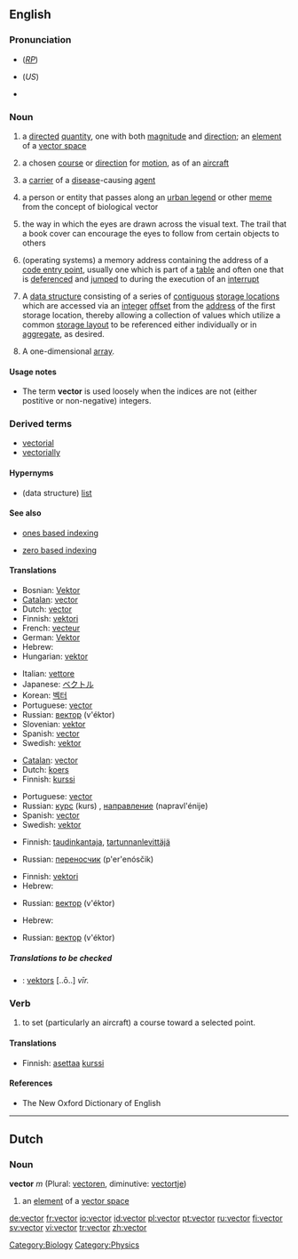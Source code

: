 {{wikipedia}}
{{was wotd|2006|June|3}}
==English==

===Pronunciation===
*{{IPA|/ˈvɛktə/}} (''[[RP]]'')
*{{IPA|/ˈvɛktɚ/}} (''US'')
*{{audio|en-us-vector.ogg|Audio (US)}}

===Noun===
{{en-noun}}

# {{mathematics}} a [[directed]] [[quantity]], one with both [[magnitude]] and [[direction]]; an [[element]] of a [[vector space]]
# {{context|aviation}} a chosen [[course]] or [[direction]] for [[motion]], as of an [[aircraft]]
# {{medicine|biology}} a [[carrier]] of a [[disease]]-causing [[agent]]
# {{sociology}} a person or entity that passes along an [[urban legend]] or other [[meme]] from the concept of biological vector
# the way in which the eyes are drawn across the visual text. The trail that a book cover can encourage the eyes to follow from certain objects to others
# {{computing}} (operating systems) a memory address containing the address of a [[code entry point]], usually one which is part of a [[table]] and often one that is [[dereference|deferenced]] and [[jump|jumped]] to during the execution of an [[interrupt]]
# {{complang}} A [[data structure]] consisting of a series of [[contiguous]] [[storage location|storage locations]] which are accessed via an [[integer]] [[offset]] from the [[address]] of the first storage location, thereby allowing a collection of values which utilize a common [[storage layout]] to be referenced either individually or in [[aggregate]], as desired.
# {{complang}} A one-dimensional [[array]].


====Usage notes====
* {{complang}} The term '''vector''' is used loosely when the indices are not (either postitive or non-negative) integers.

===Derived terms===
*[[vectorial]]
*[[vectorially]]

====Hypernyms====
{{rfc-level|Hypernyms at L4+ not in L3 POS section (AutoFormat would have corrected level of Derived terms)}}

* {{complang}} (data structure) [[list]]

====See also====

* {{computing}} [[ones based indexing]]
* {{computing}} [[zero based indexing]]

====Translations====
{{trans-top|a directed quantity (1)}}
*Bosnian: [[Vektor]] {{m}}
*[[Catalan]]: [[vector]] {{m}}
*Dutch: [[vector]] {{m}}
*Finnish: [[vektori]]
*French: [[vecteur]] {{m}}
*German: [[Vektor]] {{m}}
*Hebrew: {{he-translation|וקטור|vektór}} {{m}}
*Hungarian: [[vektor]]
{{trans-mid}}
*Italian: [[vettore]] {{m}}
*Japanese: [[ベクトル]]
*Korean: [[벡터]]
*Portuguese: [[vector]] {{m}}
*Russian: [[вектор]] (v'éktor) {{m}}
*Slovenian: [[vektor]] {{m}}
*Spanish: [[vector]] {{m}}
*Swedish: [[vektor]] {{c}}
{{trans-bottom}}

{{trans-top|a chosen course or direction for motion (2)}}
*[[Catalan]]: [[vector]] {{m}}
*Dutch: [[koers]] {{f}}
*Finnish: [[kurssi]]
{{trans-mid}}
*Portuguese: [[vector]] {{m}}
*Russian: [[курс]] (kurs) {{m}}, [[направление]] (napravl'énije) {{n}}
*Spanish: [[vector]] {{m}}
*Swedish: [[vektor]] {{c}}
{{trans-bottom}}

{{trans-top|a carrier of a disease-causing agent (3)}}
*Finnish: [[taudinkantaja]], [[tartunnanlevittäjä]]
{{trans-mid}}
*Russian: [[переносчик]] (p'er'enósčik)
{{trans-bottom}}

{{trans-top|a person or entity that passes along an urban legend or other meme (4)}}
{{trans-mid}}
{{trans-bottom}}

{{trans-top|the way in which the eyes are drawn across the visual text (5)}}
{{trans-mid}}
{{trans-bottom}}

{{trans-top|a memory address containing the address of a code entry point (6)}}
{{trans-mid}}
{{trans-bottom}}

{{trans-top|A data structure consisting of a series of contiguous storage locations which are accessed via an integer offset (7)}}
*Finnish: [[vektori]]
*Hebrew: {{he-translation|וקטור|vektór}} {{m}}
{{trans-mid}}
*Russian: [[вектор]] (v'éktor) {{m}}
{{trans-bottom}}

{{trans-top|A one-dimensional array (8)}}
*Hebrew: {{he-translation|וקטור|vektór}} {{m}}
{{trans-mid}}
*Russian: [[вектор]] (v'éktor) {{m}}
{{trans-bottom}}

=====Translations to be checked=====
{{checktrans}}
{{top}}
*{{ttbc|Latvian}}: [[vektors]] [..ō..] ''vīr.''
{{mid}}
{{bottom}}

===Verb===
{{en-verb}}

# to set (particularly an aircraft) a course toward a selected point.

====Translations====
{{trans-top|to set (particularly an aircraft) a course toward a selected point}}
*Finnish: [[asettaa]] [[kurssi]]
{{trans-mid}}
{{trans-bottom}}

====References====
*The New Oxford Dictionary of English

----

==Dutch==

===Noun===
'''vector''' ''m'' (Plural: [[vectoren]], diminutive: [[vectortje]])

# {{mathematics|lang=nl}} an [[element]] of a [[vector space]]

<!--definitions in this area need to be added yet-->

[[Category:Biology]]
[[Category:Physics]]

[[de:vector]]
[[fr:vector]]
[[io:vector]]
[[id:vector]]
[[pl:vector]]
[[pt:vector]]
[[ru:vector]]
[[fi:vector]]
[[sv:vector]]
[[vi:vector]]
[[tr:vector]]
[[zh:vector]]